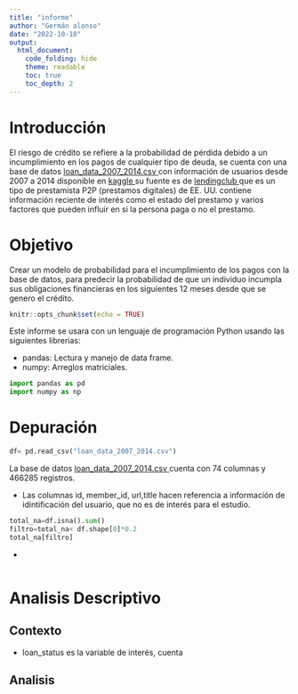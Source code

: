 ```yaml
---
title: "informe"
author: "Germán alonso"
date: "2022-10-10"
output: 
  html_document:
    code_folding: hide
    theme: readable
    toc: true
    toc_depth: 2
---
```



# Introducción

El riesgo de crédito se refiere a la probabilidad de pérdida debido a un incumplimiento en los pagos de cualquier tipo de deuda, se cuenta con una base de datos <a href="https://drive.google.com/file/d/1xaF743cmUgI5kc76I86AeZDE84SMkMnt/view"> loan_data_2007_2014.csv </a> con información de usuarios desde 2007 a 2014 disponible en <a href ="https://www.kaggle.com/datasets/devanshi23/loan-data-2007-2014"> kaggle </a> su fuente es de <a href="https://www.lendingclub.com/" > lendingclub </a> que es un tipo de prestamista P2P (prestamos digitales) de EE. UU. contiene información reciente de interés como el estado del prestamo y varios factores que pueden influir en si la persona paga o no el prestamo.


# Objetivo

Crear un modelo de probabilidad para el incumplimiento de los pagos con la base de datos, para predecir la probabilidad de que un individuo incumpla sus obligaciones financieras en los siguientes 12 meses desde que se genero el crédito.




```r
knitr::opts_chunk$set(echo = TRUE)
```

Este informe se usara con un lenguaje de programación Python usando las siguientes librerias:

- pandas: Lectura y manejo de data frame.
- numpy: Arreglos matriciales.


```python
import pandas as pd
import numpy as np
```


# Depuración 

```python
df= pd.read_csv("loan_data_2007_2014.csv")
```


La base de datos <a href="https://drive.google.com/file/d/1xaF743cmUgI5kc76I86AeZDE84SMkMnt/view"> loan_data_2007_2014.csv </a> cuenta con 74 columnas y 466285 registros.

- Las columnas id, member_id, url,title hacen referencia a información de idintificación del usuario, que no es de interés para el estudio.

```python
total_na=df.isna().sum()
filtro=total_na< df.shape[0]*0.2
total_na[filtro]
```


-
```python

```


# Analisis Descriptivo



## Contexto






- loan_status es la variable de interés, cuenta 

## Analisis




```python

```

